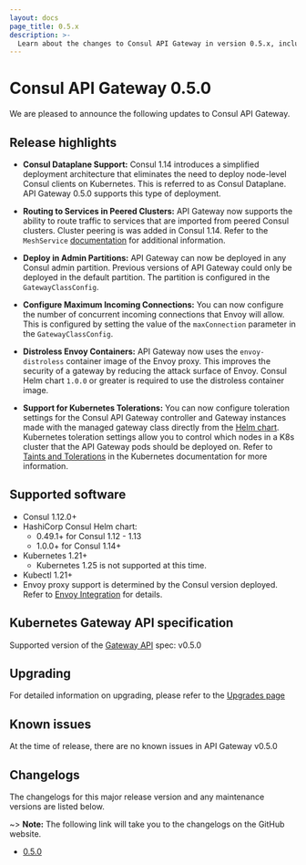 ```yaml
---
layout: docs
page_title: 0.5.x
description: >-
  Learn about the changes to Consul API Gateway in version 0.5.x, including support for Consul Dataplane, routing to services in peered clusters, distroless Envoy containers, and Kubernetes tolerations
---
```


# Consul API Gateway 0.5.0

We are pleased to announce the following updates to Consul API Gateway. 

## Release highlights

- **Consul Dataplane Support:** Consul 1.14 introduces a simplified deployment architecture that eliminates the need to deploy node-level Consul clients on Kubernetes. This is referred to as Consul Dataplane. API Gateway 0.5.0 supports this type of deployment.

- **Routing to Services in Peered Clusters:** API Gateway now supports the ability to route traffic to services that are imported from peered Consul clusters. Cluster peering is was added in Consul 1.14. Refer to the `MeshService` [documentation](/consul/docs/connect/gateways/api-gateway/configuration/meshservice) for additional information.

- **Deploy in Admin Partitions:** API Gateway can now be deployed in any Consul admin partition. Previous versions of API Gateway could only be deployed in the default partition. The partition is configured in the `GatewayClassConfig`.

- **Configure Maximum Incoming Connections:** You can now configure the number of concurrent incoming connections that Envoy will allow. This is configured by setting the value of the `maxConnection` parameter in the `GatewayClassConfig`.

- **Distroless Envoy Containers:** API Gateway now uses the `envoy-distroless` container image of the Envoy proxy. This improves the security of a gateway by reducing the attack surface of Envoy. Consul Helm chart `1.0.0` or greater is required to use the distroless container image.

- **Support for Kubernetes Tolerations:** You can now configure toleration settings for the Consul API Gateway controller and Gateway instances made with the managed gateway class directly from the [Helm chart](/consul/docs/k8s/helm#h-apigateway). Kubernetes toleration settings allow you to control which nodes in a K8s cluster that the API Gateway pods should be deployed on. Refer to  [Taints and Tolerations](https://kubernetes.io/docs/concepts/scheduling-eviction/taint-and-toleration/) in the Kubernetes documentation for more information. 

## Supported software

- Consul 1.12.0+
- HashiCorp Consul Helm chart:
  - 0.49.1+ for Consul 1.12 - 1.13
  - 1.0.0+ for Consul 1.14+
- Kubernetes 1.21+
  - Kubernetes 1.25 is not supported at this time.
- Kubectl 1.21+
- Envoy proxy support is determined by the Consul version deployed. Refer to [Envoy Integration](/consul/docs/connect/proxies/envoy) for details.

## Kubernetes Gateway API specification

Supported version of the [Gateway API](https://gateway-api.sigs.k8s.io/) spec: v0.5.0

## Upgrading

For detailed information on upgrading, please refer to the [Upgrades page](/consul/docs/connect/gateways/api-gateway/upgrades-k8s)

## Known issues
At the time of release, there are no known issues in API Gateway v0.5.0


## Changelogs

The changelogs for this major release version and any maintenance versions are listed below.

~> **Note:** The following link will take you to the changelogs on the GitHub website.

- [0.5.0](https://github.com/hashicorp/consul-api-gateway/releases/tag/v0.5.0)

